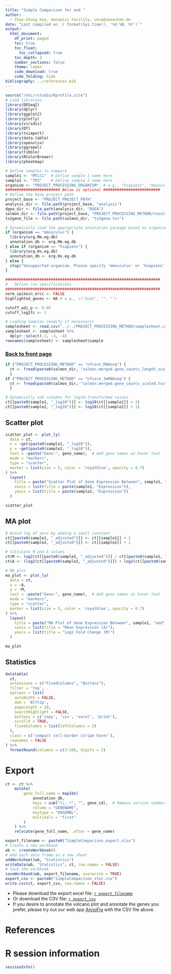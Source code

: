 ```yaml
---
title: "Simple Comparison for and "
author:
  - Chao-Chung Kuo, Genomics Facility, ckuo@ukaachen.de
date: "Last compiled on `r format(Sys.time(), '%d %B, %Y')`"
output:
  html_document:
    df_print: paged
    toc: true
    toc_float:
      toc_collapsed: true
    toc_depth: 3
    number_sections: false
    theme: lumen
    code_download: true
    code_folding: hide
bibliography: ../references.bib
---
```


```r
source("/etc/rstudio/Rprofile.site")
# Load libraries
library(DESeq2)
library(dplyr)
library(ggplot2)
library(plotly)
library(viridis) 
library(DT)
library(tximport)
library(data.table)
library(openxlsx)
library(ggrepel)
library(tibble)
library(RColorBrewer)
library(pheatmap)

# Define samples to compare
sample1 <- "MTLC1"  # Define sample 1 name here
sample2 <- "TM3"    # Define sample 2 name here
organism <- "PROJECT_PROCESSING_ORGANISM"  # e.g., "hsapiens", "mmusculus" PROJECT_PROCESSING_ORGANISM
######################## Below is optional #########################
# Define the base project path
project_base <- "PROJECT_PROJECT_PATH"
analysis_dir <- file.path(project_base, "analysis")
dgea_dir <- file.path(analysis_dir, "DGEA")
salmon_dir <- file.path(project_base, "PROJECT_PROCESSING_METHOD/results/star_salmon")
tx2gene_file <- file.path(salmon_dir, "tx2gene.tsv")

# Dynamically load the appropriate annotation package based on organism
if (organism == "mmusculus") {
  library(org.Mm.eg.db)
  annotation_db <- org.Mm.eg.db
} else if (organism == "hsapiens") {
  library(org.Hs.eg.db)
  annotation_db <- org.Hs.eg.db
} else {
  stop("Unsupported organism. Please specify 'mmusculus' or 'hsapiens'.")
}

####################################################################
#   Define run specifications
####################################################################
norm_spikein_ercc <- FALSE
highlighted_genes <- NA # e.g., c("Sub1", "", "")

cutoff_adj_p <- 0.05
cutoff_log2fc <- 1

# Loading samples (modify if necessary)
samplesheet <- read.csv("../../PROJECT_PROCESSING_METHOD/samplesheet.csv")
samplesheet <- samplesheet %>%
  dplyr::select(-2, -3, -4)
rownames(samplesheet) <- samplesheet$sample
```

### [Back to front page](../Analysis_Report_RNAseq.html)

```r
if ("PROJECT_PROCESSING_METHOD" == "nfcore_RNAseq") {
  ct <- fread(paste0(salmon_dir, "salmon.merged.gene_counts_length_scaled.tsv"))
  }
if ("PROJECT_PROCESSING_METHOD" == "nfcore_3mRNAseq") {
  ct <- fread(paste0(salmon_dir, "salmon.merged.gene_counts_scaled.tsv"))
  }

# Dynamically add columns for log10-transformed values
ct[[paste0(sample1, "_log10")]] <- log10(ct[[sample1]] + 1)
ct[[paste0(sample2, "_log10")]] <- log10(ct[[sample2]] + 1)
```

## Scatter plot

```r
scatter_plot <- plot_ly(
  data = ct,
  x = ~get(paste0(sample1, "_log10")),
  y = ~get(paste0(sample2, "_log10")),
  text = ~paste("Gene:", gene_name),  # Add gene names as hover text
  mode = "markers",
  type = "scatter",
  marker = list(size = 5, color = 'royalblue', opacity = 0.7)
) %>%
  layout(
    title = paste("Scatter Plot of Gene Expression Between", sample1, "and", sample2),
    xaxis = list(title = paste(sample1, "Expression")),
    yaxis = list(title = paste(sample2, "Expression"))
  )

scatter_plot
```

## MA plot

```r
# Avoid log of zero by adding a small constant
ct[[paste0(sample1, "_adjusted")]] <- ct[[sample1]] + 1
ct[[paste0(sample2, "_adjusted")]] <- ct[[sample2]] + 1

# Calculate M and A values
ct$M <- log2(ct[[paste0(sample2, "_adjusted")]] / ct[[paste0(sample1, "_adjusted")]])
ct$A <- (log2(ct[[paste0(sample2, "_adjusted")]]) + log2(ct[[paste0(sample1, "_adjusted")]])) / 2

# MA plot
ma_plot <- plot_ly(
  data = ct,
  x = ~A,
  y = ~M,
  text = ~paste("Gene:", gene_name),  # Add gene names as hover text
  mode = "markers",
  type = "scatter",
  marker = list(size = 5, color = 'royalblue', opacity = 0.7)
) %>%
  layout(
    title = paste("MA Plot of Gene Expression Between", sample1, "and", sample2),
    xaxis = list(title = "Mean Expression (A)"),
    yaxis = list(title = "Log2 Fold Change (M)")
  )

ma_plot
```

## Statistics

```r
datatable(
  ct,
  extensions = c("FixedColumns", "Buttons"),
  filter = 'top',
  options = list(
    autoWidth = FALSE,
    dom = 'Blftip',
    pageLength = 10,
    searchHighlight = FALSE,
    buttons = c('copy', 'csv', 'excel', 'print'),
    scrollX = TRUE,
    fixedColumns = list(leftColumns = 3)
  ),
  class = c('compact cell-border stripe hover'),
  rownames = FALSE
) %>%
  formatRound(columns = c(3:10), digits = 2)
```

# Export

```r
ct <- ct %>%
    mutate(
        gene_full_name = mapIds(
            annotation_db,
            keys = sub("\\..*", "", gene_id),  # Remove version numbers if present
            column = "GENENAME",
            keytype = "ENSEMBL",
            multiVals = "first"
        )
    ) %>%
    relocate(gene_full_name, .after = gene_name)

export_filename <- paste0("SimpleComparison_export.xlsx")
# Create a new workbook
wb <- createWorkbook()
# Add each data frame as a new sheet
addWorksheet(wb, "Statistics")
writeData(wb, "Statistics", ct, row.names = FALSE)
# Save the workbook
saveWorkbook(wb, export_filename, overwrite = TRUE)
export_csv <- paste0("SimpleComparison_stat.csv")
write.csv(ct, export_csv, row.names = FALSE)
```

- Please download the export excel file: [`r export_filename`](`r export_filename`)
- Or download the CSV file: [`r export_csv`](`r export_csv`)
- If you desire to annotate the volcano plot and annotate the genes you prefer, please try out our web app [AnnoFig](https://genomics.rwth-aachen.de/annofig/) with the CSV file above.

# References

<div id="refs"></div>

# R session information

```r
sessionInfo()
```